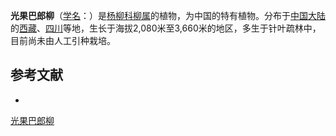 {{Speciesbox
| name = 光果巴郎柳
| status = 
| status_system = 
| image =
| genus = Salix
| species = sphaeronymphoides
| authority = Y. L. Chou
}}

'''光果巴郎柳'''（[[学名|学名]]：{{lang|la|''Salix sphaeronymphoides''}}）是[[杨柳科|杨柳科]][[柳属|柳属]]的植物，为中国的特有植物。分布于[[中国大陆|中国大陆]]的[[西藏|西藏]]、[[四川|四川]]等地，生长于海拔2,080米至3,660米的地区，多生于针叶疏林中，目前尚未由人工引种栽培。

== 参考文献 ==
<div class="references-small">
* {{cite web| url =http://www.bioinfo.cn/db05/KmzwSpecies.php?action=view&id=20621| title =光果巴郎柳| work =《中国高等植物数据库全库》| publisher =中国科学院微生物研究所| author =昆明植物研究所| accessdate =2009-02-25| deadurl =yes| archiveurl =https://web.archive.org/web/20160305054007/http://www.bioinfo.cn/db05/KmzwSpecies.php?action=view&id=20621| archivedate =2016-03-05}}
</div>
{{Taxonbar|from=Q10890447}}

[[Category:柳属|光果巴郎柳]]


{{植物小作品}}